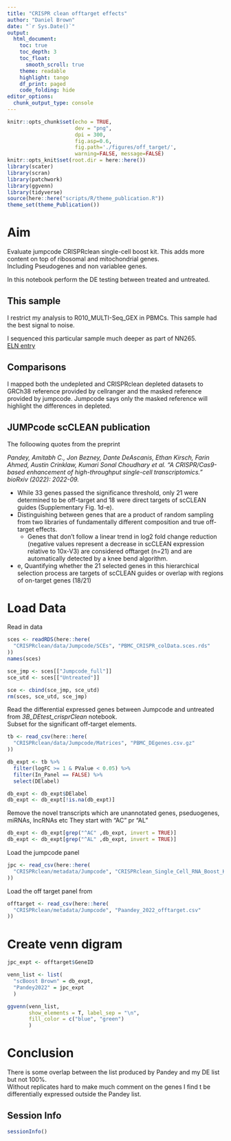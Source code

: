 ```yaml
---
title: "CRISPR clean offtarget effects"
author: "Daniel Brown"
date: "`r Sys.Date()`"
output:
  html_document:
    toc: true
    toc_depth: 3
    toc_float:
      smooth_scroll: true
    theme: readable
    highlight: tango 
    df_print: paged
    code_folding: hide
editor_options: 
  chunk_output_type: console
---
```


```r
knitr::opts_chunk$set(echo = TRUE,
                      dev = "png",
                      dpi = 300,
                      fig.asp=0.6, 
                      fig.path='./figures/off_target/',
                      warning=FALSE, message=FALSE)
knitr::opts_knit$set(root.dir = here::here())
library(scater)
library(scran)
library(patchwork)
library(ggvenn)
library(tidyverse)
source(here::here("scripts/R/theme_publication.R"))
theme_set(theme_Publication())
```

# Aim

Evaluate jumpcode CRISPRclean single-cell boost kit. This adds more content on top of ribosomal and mitochondrial genes.  
Including Pseudogenes and non variablee genes.

In this notebook perform the DE testing between treated and untreated.

## This sample

I restrict my analysis to R010_MULTI-Seq_GEX in PBMCs. This sample had the best signal to noise.

I sequenced this particular sample much deeper as part of NN265.  
[ELN entry](https://au-mynotebook.labarchives.com/share/Daniel_RnD_Projects/MzQ3LjF8NjgxOTcvMjY3LTE0NzgvVHJlZU5vZGUvMjMwMTMwNzYyN3w4ODEuMDk5OTk5OTk5OTk5OQ==)

## Comparisons

I mapped both the undepleted and CRISPRclean depleted datasets to GRCh38 reference provided by cellranger and the masked reference provided by jumpcode. Jumpcode says only the masked reference will highlight the differences in depleted.

## JUMPcode scCLEAN publication

The folloowing quotes from the preprint

*Pandey, Amitabh C., Jon Bezney, Dante DeAscanis, Ethan Kirsch, Farin Ahmed, Austin Crinklaw, Kumari Sonal Choudhary et al. "A CRISPR/Cas9-based enhancement of high-throughput single-cell transcriptomics." bioRxiv (2022): 2022-09.*

* While 33 genes passed the significance threshold, only 21 were determined to be off-target and 18 were direct targets of scCLEAN guides (Supplementary Fig. 1d-e).
* Distinguishing between genes that are a product of random sampling from two libraries of fundamentally different composition and true off-target effects. 
  + Genes that don’t follow a linear trend in log2 fold change reduction (negative values represent a decrease in scCLEAN expression relative to 10x-V3) are considered offtarget (n=21) and are automatically detected by a knee bend algorithm. 
* e, Quantifying whether the 21 selected genes in this hierarchical selection process are targets of scCLEAN guides or overlap with regions of on-target genes (18/21)

# Load Data

Read in data

```r
sces <- readRDS(here::here(
  "CRISPRclean/data/Jumpcode/SCEs", "PBMC_CRISPR_colData.sces.rds"
))
names(sces)

sce_jmp <- sces[["Jumpcode_full"]]
sce_utd <- sces[["Untreated"]]

sce <- cbind(sce_jmp, sce_utd)
rm(sces, sce_utd, sce_jmp)
```

Read the differential expressed genes between Jumpcode and untreated from *3B_DEtest_crisprClean* notebook.  
Subset for the significant off-target elements.

```r
tb <- read_csv(here::here(
  "CRISPRclean/data/Jumpcode/Matrices", "PBMC_DEgenes.csv.gz"
))

db_expt <- tb %>% 
  filter(logFC >= 1 & PValue < 0.05) %>% 
  filter(In_Panel == FALSE) %>% 
  select(DElabel)

db_expt <- db_expt$DElabel
db_expt <- db_expt[!is.na(db_expt)]
```

Remove the novel transcripts which are unannotated genes, pseduogenes, miRNAs, lncRNAs etc They start with "AC" pr "AL"

```r
db_expt <- db_expt[grep("^AC" ,db_expt, invert = TRUE)]
db_expt <- db_expt[grep("^AL" ,db_expt, invert = TRUE)]
```

Load the jumpcode panel

```r
jpc <- read_csv(here::here(
  "CRISPRclean/metadata/Jumpcode", "CRISPRclean_Single_Cell_RNA_Boost_Kit_depletion_content_set.csv"
))
```

Load the off target panel from 

```r
offtarget <- read_csv(here::here(
  "CRISPRclean/metadata/Jumpcode", "Paandey_2022_offtarget.csv"
))
```

# Create venn digram

```r
jpc_expt <- offtarget$GeneID

venn_list <- list(
  "scBoost Brown" = db_expt, 
  "Pandey2022" = jpc_expt
  )

ggvenn(venn_list,
       show_elements = T, label_sep = "\n",
       fill_color = c("blue", "green")
       )

```

# Conclusion

There is some overlap between the list produced by Pandey and my DE list but not 100%.  
Without replicates hard to make much comment on the genes I find t be differentially expressed outside the Pandey list.

## Session Info

```r
sessionInfo()
```
